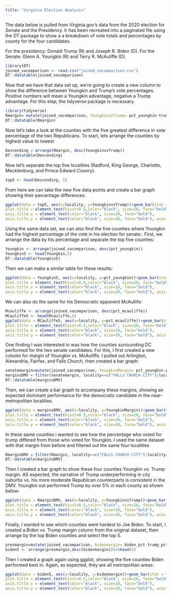 ```yaml
---
title: "Virginia Election Analysis"
---
```


The data below is pulled from Virginia.gov's data from the 2020 election for Senate and the Presidency. Ir has been recreated into a paginated file using the DT package to show a a breakdown of vote totals and percentages by county for the four candidates.

For the presidency: Donald Trump (R) and Joseph R. Biden (D). For the Senate: Glenn A. Youngkin (R) and Terry R. McAuliffe (D).

```r
library(DT)
joined_vacomparison <- read.csv("joined_vacomparison.csv")
DT::datatable(joined_vacomparison)

```

Now that we have that data set up, we're going to create a new column to show the difference between Youngkin and Trump's vote percentages. Positive numbers will mean a Youngkin advantage, negative a Trump advantage. For this step, the tidyverse package is necessary.

```r
library(tidyverse)
Rmargin= mutate(joined_vacomparison, YoungkinvsTrump= pct_youngkin-trump_pct)
DT::datatable(Rmargin)

```

Now let's take a look at the counties with the five greatest difference in vote percentage of the two Republicans. To start, lets arrange the counties by highest value to lowest

```r
Descending = arrange(Rmargin, desc(YoungkinvsTrump))
DT::datatable(Descending)
```

Now let's seperate the top five localities (Radford, King George, Charlotte, Mecklenburg, and Prince Edward Counry).

```r
top5 <- head(Descending, 5)
```

From here we can take the new five data points and create a bar graph showing their percentage differences.

```r
ggplot(data = top5, aes(x=locality, y=YoungkinvsTrump))+geom_bar(stat = "identity",fill="red")+geom_text(aes(label=YoungkinvsTrump), vjust=1.6, color="white", size=3)+labs(title="Youngkin's Top Five Counties vs. Trump", x="County", y="Percent Difference")+theme(
plot.title = element_text(hjust=0.5,color="black", size=20, face="bold"),
axis.title.x = element_text(color="black", size=20, face="bold"),
axis.title.y = element_text(color="black", size=20, face="bold"), axis.text.x = element_text(vjust = 0.5,hjust = 0.5, color="black", size=7.5, face="bold"))+scale_x_discrete(guide=guide_axis(n.dodge=3))
```

Using the same data set, we can also find the five counties where Youngkin had the highest percentage of the vote in his election for senate:. First, we arrange the data by his percentage and separate the top five counties:

```r
Youngkin <- arrange(joined_vacomparison, desc(pct_youngkin))
Youngkin5 <- head(Youngkin,5)
DT::datatable(Youngkin5)
```

Then we can make a similar table for these results:

```r
ggplot(data = Youngkin5, aes(x=locality, y=pct_youngkin))+geom_bar(stat = "identity",fill="red")+geom_text(aes(label=pct_youngkin), vjust=1.6, color="white", size=3)+labs(title="Youngkin's Top Five Counties", x="County", y="Percent of Vote")+theme(
plot.title = element_text(hjust=0.5,color="black", size=20, face="bold"),
axis.title.x = element_text(color="black", size=20, face="bold"),
axis.title.y = element_text(color="black", size=20, face="bold"), axis.text.x = element_text(vjust = 0.5,hjust = 0.5, color="black", size=7.5, face="bold"))+scale_x_discrete(guide=guide_axis(n.dodge=3))
```

We can also do the same for his Democratic opponent McAullife:

```r
Mcauliffe <- arrange(joined_vacomparison, desc(pct_mcauliffe))
MCauliffe5 <- head(Mcauliffe,5)
ggplot(data = MCauliffe5, aes(x=locality, y=pct_mcauliffe))+geom_bar(stat = "identity",fill="blue")+geom_text(aes(label=pct_mcauliffe), vjust=1.6, color="white", size=3)+labs(title="McAuliffe's Top Five Counties", x="County", y="Percent of Vote")+theme(
plot.title = element_text(hjust=0.5,color="black", size=20, face="bold"),
axis.title.x = element_text(color="black", size=20, face="bold"),
axis.title.y = element_text(color="black", size=20, face="bold"), axis.text.x = element_text(vjust = 0.5,hjust = 0.5, color="black", size=7.5, face="bold"))+scale_x_discrete(guide=guide_axis(n.dodge=3))
```

One finding I was interested in was how the counties surrounding DC performed for the two senate candidates. For this, I first created a new column for margin of Youngkin vs. McAuliffe. I pulled out Arlington, Alexandria, Fairfax, and Falls Church, then created a bar graph:

```r
senatemargin=mutate(joined_vacomparison, YoungkinMargin= pct_youngkin-pct_mcauliffe)
marginsDMV = filter(senatemargin, locality==c("FALLS CHURCH CITY")|locality==c("ALEXANDRIA CITY")|locality==c("FAIRFAX COUNTY")|locality==c("ARLINGTON COUNTY"))
DT::datatable(marginsDMV)
```

Then, we can create a bar graph to accompany these margins, showing an expected dominant performance for the democratic candidate in the near-metropolitan localities.

```r
ggplot(data = marginsDMV, aes(x=locality, y=YoungkinMargin))+geom_bar(stat = "identity",fill="blue")+geom_text(aes(label=YoungkinMargin), vjust=-1.6, color="white", size=3)+labs(title="DMV Locality Senate Margins", x="Locality", y="Youngkin vs. McAuliffe")+theme(
plot.title = element_text(hjust=0.5,color="black", size=20, face="bold"),
axis.title.x = element_text(color="black", size=20, face="bold"),
axis.title.y = element_text(color="black", size=20, face="bold"), axis.text.x = element_text(vjust = 0.5,hjust = 0.5, color="black", size=7.5, face="bold"))+scale_x_discrete(guide=guide_axis(n.dodge=3))
```

In these same counties i wanted to see how the percentage who voted for trump differed from those who voted for Youngkin. I used the same dataset with that margin from before and filtered out the same four localities

```r
RmarginDMV = filter(Rmargin, locality==c("FALLS CHURCH CITY")|locality==c("ALEXANDRIA CITY")|locality==c("FAIRFAX COUNTY")|locality==c("ARLINGTON COUNTY"))
DT::datatable(marginsDMV)
```

Then I created a bar graph to show these four counties Youngkin vs. Trump margin. AS expected, the narrative of Trump underperforming in city suburbs vs. his more moderate Republican counterparts is consistent in the DMV. Youngkin out performed Trump by over 5% in each county as shown below:

```r
ggplot(data = RmarginDMV, aes(x=locality, y=YoungkinvsTrump))+geom_bar(stat = "identity",fill="red")+geom_text(aes(label=YoungkinvsTrump), vjust=1.6, color="white", size=3)+labs(title="DMV Localities: Youngkin vs. Turmp", x="Locality", y="Youngkin vs. Trump")+theme(
plot.title = element_text(hjust=0.5,color="black", size=20, face="bold"),
axis.title.x = element_text(color="black", size=20, face="bold"),
axis.title.y = element_text(color="black", size=20, face="bold"), axis.text.x = element_text(vjust = 0.5,hjust = 0.5, color="black", size=7.5, face="bold"))+scale_x_discrete(guide=guide_axis(n.dodge=3))
```

Finally, I wanted to see which counties went hardest to Joe Biden. To start, I created a Biden vs. Trump margin column from the original dataset, then arrange by the top Biden counties and select the top 5.

```r
presmargin=mutate(joined_vacomparison, bidenmargin= biden_pct-trump_pct)
biden5 <- arrange(presmargin,desc(bidenmargin))%>%head(5)
```

Then I created a graph again using ggplot, showing the five counties Biden performed best in. Again, as expected, they are all metropolitan areas:

```r
ggplot(data = biden5, aes(x=locality, y=bidenmargin))+geom_bar(stat = "identity",fill="blue")+geom_text(aes(label=bidenmargin), vjust=1.6, color="white", size=3)+labs(title="Biden's 5 Biggest Locality Wins", x="Locality", y="Win Percentage")+theme(
plot.title = element_text(hjust=0.5,color="black", size=20, face="bold"),
axis.title.x = element_text(color="black", size=20, face="bold"),
axis.title.y = element_text(color="black", size=20, face="bold"), axis.text.x = element_text(vjust = 0.5,hjust = 0.5, color="black", size=7.5, face="bold"))+scale_x_discrete(guide=guide_axis(n.dodge=3))
```

